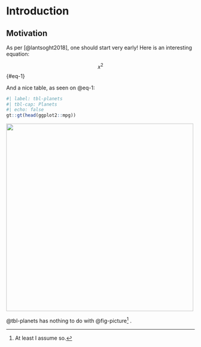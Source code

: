 # Introduction

## Motivation

```{=latex}
\pagenumbering{arabic}
\setcounter{page}{1}
```
As per [@lantsoght2018], one should start very early! Here is an interesting equation:

$$
x^2
$$ {#eq-1}

And a nice table, as seen on @eq-1:

```r
#| label: tbl-planets
#| tbl-cap: Planets
#| echo: false
gt::gt(head(ggplot2::mpg))
```

![](images/IMG_1158.jpg){#fig-picture fig-align="center" width="500"}

@tbl-planets has nothing to do with @fig-picture[^01-introduction-1] .

[^01-introduction-1]: At least I assume so.
